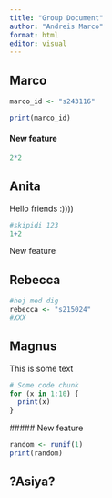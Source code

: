 ```yaml
---
title: "Group Document"
author: "Andreis Marco"
format: html
editor: visual
---
```


## Marco

```r
marco_id <- "s243116"
```

```r
print(marco_id)
```

#### New feature

```r
2*2
```

## Anita

Hello friends :))))

```r
#skipidi 123 
1+2
```

New feature

## Rebecca

```r
#hej med dig
rebecca <- "s215024"
#XXX
```

## Magnus

This is some text

```r
# Some code chunk 
for (x in 1:10) {
  print(x)
}
```

\##### New feature

```r
random <- runif(1)
print(random)
```

## ?Asiya?
